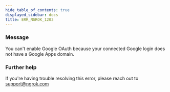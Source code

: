 ```yaml
---
hide_table_of_contents: true
displayed_sidebar: docs
title: ERR_NGROK_1203
---
```




### Message

You can't enable Google OAuth because your connected Google login does not have a Google Apps domain.

<ErrorDetails error="err_ngrok_1203" />

### Further help

If you're having trouble resolving this error, please reach out to [support@ngrok.com](mailto:support@ngrok.com?subject=Help%20with%20ERR_NGROK_1203)
